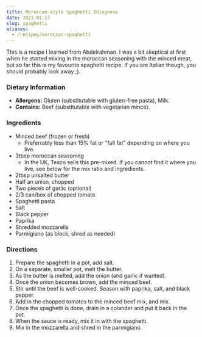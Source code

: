```yaml
---
title: Moroccan-style Spaghetti Bolognese
date: 2021-01-17
slug: spaghetti
aliases:
  - /recipes/moroccan-spaghetti
---
```


This is a recipe I learned from Abdelrahman. I was a
bit skeptical at first when he started mixing in the moroccan seasoning with
the minced meat, but so far this is my favourite spaghetti recipe. If you are
Italian though, you should probably look away ;).

### Dietary Information

- **Allergens:** Gluten (substitutable with gluten-free pasta), Milk.
- **Contains:** Beef (substitutable with vegetarian mince).

### Ingredients

- Minced beef (frozen or fresh)
  - Preferrably less than 15% fat or "full fat" depending on where you
    live.
- 3tbsp moroccan seasoning
  - In the UK, Tesco sells this pre-mixed. If you cannot find it where
    you live, see below for the mix ratio and ingredients.
- 2tbsp unsalted butter
- Half an onion, chopped
- Two pieces of garlic (optional)
- 2/3 can/box of chopped tomato
- Spaghetti pasta
- Salt
- Black pepper
- Paprika
- Shredded mozzarella
- Parmigiano (as block, shred as needed)

### Directions

1. Prepare the spaghetti in a pot, add salt.
2. On a separate, smaller pot, melt the butter.
3. As the butter is melted, add the onion (and garlic if wanted).
4. Once the onion becomes brown, add the minced beef.
5. Stir until the beef is well-cooked. Season with paprika, salt, and black
   pepper.
6. Add in the chopped tomatos to the minced beef mix, and mix.
7. Once the spaghetti is done, drain in a colander and put it back in the pot.
8. When the sauce is ready, mix it in with the spaghetti.
9. Mix in the mozzarella and shred in the parmigiano.
